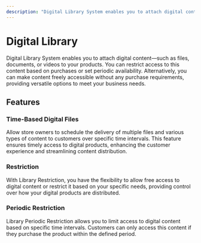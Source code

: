 ```yaml
---
description: "Digital Library System enables you to attach digital content—such as files, documents, or videos to your products. Learn about the available features and guides."
---
```


# Digital Library

Digital Library System enables you to attach digital content—such as files, documents, or videos to your products. You can restrict access to this content based on purchases or set periodic availability. Alternatively, you can make content freely accessible without any purchase requirements, providing versatile options to meet your business needs.

## Features

### Time-Based Digital Files

Allow store owners to schedule the delivery of multiple files and various types of content to customers over specific time intervals. This feature ensures timely access to digital products, enhancing the customer experience and streamlining content distribution.

### Restriction

With Library Restriction, you have the flexibility to allow free access to digital content or restrict it based on your specific needs, providing control over how your digital products are distributed.

### Periodic Restriction

Library Periodic Restriction allows you to limit access to digital content based on specific time intervals. Customers can only access this content if they purchase the product within the defined period.